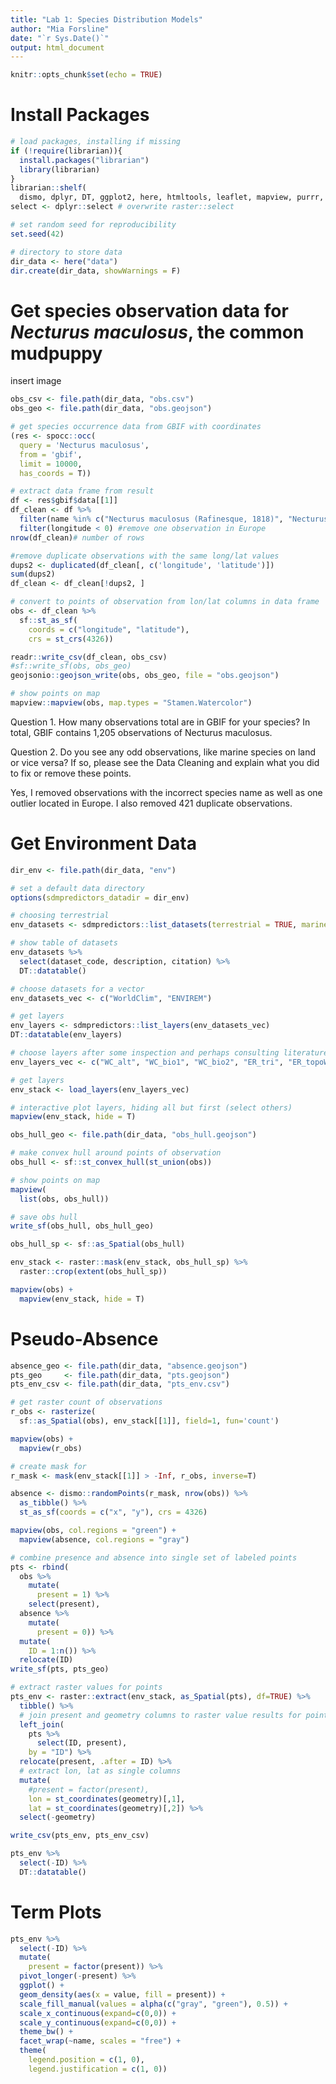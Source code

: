 ```yaml
---
title: "Lab 1: Species Distribution Models"
author: "Mia Forsline"
date: "`r Sys.Date()`"
output: html_document
---
```


```r
knitr::opts_chunk$set(echo = TRUE)
```

# Install Packages 

```r
# load packages, installing if missing
if (!require(librarian)){
  install.packages("librarian")
  library(librarian)
}
librarian::shelf(
  dismo, dplyr, DT, ggplot2, here, htmltools, leaflet, mapview, purrr, raster, readr, rgbif, rgdal, rJava, sdmpredictors, sf, spocc, tidyr)
select <- dplyr::select # overwrite raster::select

# set random seed for reproducibility
set.seed(42)

# directory to store data
dir_data <- here("data")
dir.create(dir_data, showWarnings = F)
```

# Get species observation data for *Necturus maculosus*, the common mudpuppy 

insert image

```r
obs_csv <- file.path(dir_data, "obs.csv")
obs_geo <- file.path(dir_data, "obs.geojson")

# get species occurrence data from GBIF with coordinates
(res <- spocc::occ(
  query = 'Necturus maculosus', 
  from = 'gbif',
  limit = 10000,
  has_coords = T))
```

```r
# extract data frame from result
df <- res$gbif$data[[1]]
df_clean <- df %>% 
  filter(name %in% c("Necturus maculosus (Rafinesque, 1818)", "Necturus maculosus maculosus")) %>% #remove weirdly named points
  filter(longitude < 0) #remove one observation in Europe 
nrow(df_clean)# number of rows

#remove duplicate observations with the same long/lat values 
dups2 <- duplicated(df_clean[, c('longitude', 'latitude')])
sum(dups2)
df_clean <- df_clean[!dups2, ]
```

```r
# convert to points of observation from lon/lat columns in data frame
obs <- df_clean %>% 
  sf::st_as_sf(
    coords = c("longitude", "latitude"),
    crs = st_crs(4326))

readr::write_csv(df_clean, obs_csv)
#sf::write_sf(obs, obs_geo)
geojsonio::geojson_write(obs, obs_geo, file = "obs.geojson")

# show points on map
mapview::mapview(obs, map.types = "Stamen.Watercolor")
```

Question 1. How many observations total are in GBIF for your species? 
In total, GBIF contains 1,205 observations of Necturus maculosus. 

Question 2. Do you see any odd observations, like marine species on land or vice versa? If so, please see the Data Cleaning and explain what you did to fix or remove these points.

Yes, I removed observations with the incorrect species name as well as one outlier located in Europe. I also removed 421 duplicate observations. 

# Get Environment Data 
```r
dir_env <- file.path(dir_data, "env")

# set a default data directory
options(sdmpredictors_datadir = dir_env)

# choosing terrestrial
env_datasets <- sdmpredictors::list_datasets(terrestrial = TRUE, marine = FALSE)

# show table of datasets
env_datasets %>% 
  select(dataset_code, description, citation) %>% 
  DT::datatable()
```

```r
# choose datasets for a vector
env_datasets_vec <- c("WorldClim", "ENVIREM")

# get layers
env_layers <- sdmpredictors::list_layers(env_datasets_vec)
DT::datatable(env_layers)
```

```r
# choose layers after some inspection and perhaps consulting literature
env_layers_vec <- c("WC_alt", "WC_bio1", "WC_bio2", "ER_tri", "ER_topoWet")

# get layers
env_stack <- load_layers(env_layers_vec)

# interactive plot layers, hiding all but first (select others)
mapview(env_stack, hide = T)
```

```r
obs_hull_geo <- file.path(dir_data, "obs_hull.geojson")

# make convex hull around points of observation
obs_hull <- sf::st_convex_hull(st_union(obs))

# show points on map
mapview(
  list(obs, obs_hull))
```

```r
# save obs hull
write_sf(obs_hull, obs_hull_geo)

obs_hull_sp <- sf::as_Spatial(obs_hull)

env_stack <- raster::mask(env_stack, obs_hull_sp) %>% 
  raster::crop(extent(obs_hull_sp))

mapview(obs) + 
  mapview(env_stack, hide = T)
```

# Pseudo-Absence
```r
absence_geo <- file.path(dir_data, "absence.geojson")
pts_geo     <- file.path(dir_data, "pts.geojson")
pts_env_csv <- file.path(dir_data, "pts_env.csv")

# get raster count of observations
r_obs <- rasterize(
  sf::as_Spatial(obs), env_stack[[1]], field=1, fun='count')

mapview(obs) + 
  mapview(r_obs)
```

```r
# create mask for 
r_mask <- mask(env_stack[[1]] > -Inf, r_obs, inverse=T)

absence <- dismo::randomPoints(r_mask, nrow(obs)) %>% 
  as_tibble() %>% 
  st_as_sf(coords = c("x", "y"), crs = 4326)

mapview(obs, col.regions = "green") + 
  mapview(absence, col.regions = "gray")
```

```r
# combine presence and absence into single set of labeled points 
pts <- rbind(
  obs %>% 
    mutate(
      present = 1) %>% 
    select(present),
  absence %>% 
    mutate(
      present = 0)) %>% 
  mutate(
    ID = 1:n()) %>% 
  relocate(ID)
write_sf(pts, pts_geo)

# extract raster values for points
pts_env <- raster::extract(env_stack, as_Spatial(pts), df=TRUE) %>% 
  tibble() %>% 
  # join present and geometry columns to raster value results for points
  left_join(
    pts %>% 
      select(ID, present),
    by = "ID") %>% 
  relocate(present, .after = ID) %>% 
  # extract lon, lat as single columns
  mutate(
    #present = factor(present),
    lon = st_coordinates(geometry)[,1],
    lat = st_coordinates(geometry)[,2]) %>% 
  select(-geometry)

write_csv(pts_env, pts_env_csv)
```

```r
pts_env %>% 
  select(-ID) %>% 
  DT::datatable()
```
# Term Plots 
```r
pts_env %>% 
  select(-ID) %>% 
  mutate(
    present = factor(present)) %>% 
  pivot_longer(-present) %>% 
  ggplot() +
  geom_density(aes(x = value, fill = present)) + 
  scale_fill_manual(values = alpha(c("gray", "green"), 0.5)) +
  scale_x_continuous(expand=c(0,0)) +
  scale_y_continuous(expand=c(0,0)) +
  theme_bw() + 
  facet_wrap(~name, scales = "free") +
  theme(
    legend.position = c(1, 0),
    legend.justification = c(1, 0))
```

